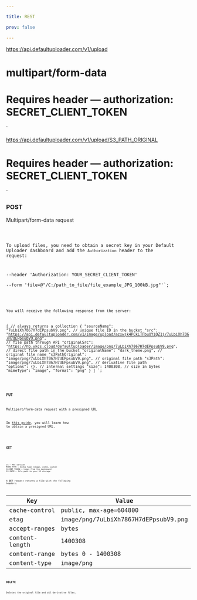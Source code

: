 ```yaml
---

title: REST

prev: false

---
```



https://api.defaultuploader.com/v1/upload
# multipart/form-data
# Requires header — authorization: SECRET_CLIENT_TOKEN
`

https://api.defaultuploader.com/v1/upload/S3_PATH_ORIGINAL
# Requires header — authorization: SECRET_CLIENT_TOKEN
`

### POST
Multipart/form-data request

<Code code={postCode} lang="sh" title="METHOD: POST" />

To upload files, you need to obtain a secret key in your Default Uploader dashboard and
add the `Authorization` header to the request:

--header 'Authorization: YOUR_SECRET_CLIENT_TOKEN' \
--form 'file=@"/C:/path_to_file/file_example_JPG_100kB.jpg"'`;

<Code code={exampleCodeCurl} lang="sh" title={fileNameBash} />

You will receive the following response from the server:

[ // always returns a collection
    {
        "sourceName": "7uLbiXh7867H7dEPpsubV9.png", // unique file ID in the bucket
        "src": "https://api.defaultuploader.com/v1/image/upload/azxwjk4PCkLTFbuUYiQZ1j/7uLbiXh7867H7dEPpsubV9.png", // file path through API
        "originalSrc": "https://hb.vkcs.cloud/defaultuploader/image/png/7uLbiXh7867H7dEPpsubV9.png", // direct file path in the bucket
        "originalName": "dark_theme.png", // original file name
        "s3PathOriginal": "image/png/7uLbiXh7867H7dEPpsubV9.png", // original file path
        "s3Path": "image/png/7uLbiXh7867H7dEPpsubV9.png", // derivative file path
        "options": {}, // internal settings
        "size": 1400308, // size in bytes
        "mimeType": "image",
        "format": "png"
    }
]
`;

<Code code={exampleCodeResponse} lang="json" title="JSON" />

### PUT
Multipart/form-data request with a presigned URL

In <a href="./../presigned-url/" >this guide</a>, you will learn how to obtain a presigned URL.


<Code code={exampleCodeCurlPut} lang="sh" title={fileNameBash} />

### GET
<Code code="https://api.defaultuploader.com/v1/MIME_TYPE/upload/CLIENT_TOKEN/S3_PATH" lang="sh" title="METHOD: GET" />

```
v1 — API version
MIME_TYPE — media type (image, video, audio)
CLIENT_TOKEN — token from the dashboard
S3_PATH — file path in your S3 storage
```

A **GET** request returns a file with the following headers:

| Key            | Value                                |
|----------------|--------------------------------------|
| cache-control  | public, max-age=604800               |
| etag           | image/png/7uLbiXh7867H7dEPpsubV9.png |
| accept-ranges  | bytes                                |
| content-length | 1400308                              |
| content-range  | bytes 0 - 1400308                    |
| content-type   | image/png                            |

### DELETE
Deletes the original file and all derivative files.

<Code code={deleteCode} lang="sh" title="METHOD: DELETE" />